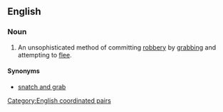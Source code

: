 ==English==

===Noun===
{{en-noun}}

# An unsophisticated method of committing [[robbery]] by [[grab]]bing and attempting to [[flee]].

====Synonyms====
* [[snatch and grab]]

[[Category:English coordinated pairs]]